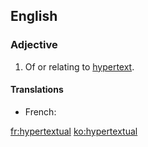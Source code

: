 ==English==
===Adjective===
{{en-adj}}
# Of or relating to [[hypertext]].

====Translations====
* French: {{t+|fr|hypertextuel}}

[[fr:hypertextual]]
[[ko:hypertextual]]